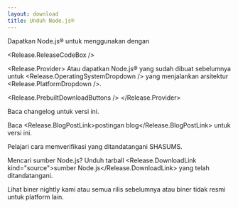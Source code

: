```yaml
---
layout: download
title: Unduh Node.js®
---
```


<section>
Dapatkan Node.js® <Release.VersionDropdown /> untuk <Release.OperatingSystemDropdown /> menggunakan <Release.InstallationMethodDropdown /> dengan <Release.PackageManagerDropdown />

<Release.ReleaseCodeBox />

<Release.Provider>
Atau dapatkan Node.js® yang sudah dibuat sebelumnya untuk <Release.OperatingSystemDropdown /> yang menjalankan arsitektur <Release.PlatformDropdown />.

<Release.PrebuiltDownloadButtons />
</Release.Provider>
</section>

<section>
Baca <Release.ChangelogLink>changelog</Release.ChangelogLink> untuk versi ini.

Baca <Release.BlogPostLink>postingan blog</Release.BlogPostLink> untuk versi ini.

Pelajari cara <LinkWithArrow href="https://github.com/nodejs/node#verifying-binaries">memverifikasi</LinkWithArrow> yang ditandatangani SHASUMS.

Mencari sumber Node.js? Unduh tarball <Release.DownloadLink kind="source">sumber Node.js</Release.DownloadLink> yang telah ditandatangani.

Lihat biner <LinkWithArrow href="https://nodejs.org/download/nightly/">nightly</LinkWithArrow> kami atau
semua <LinkWithArrow href="https://nodejs.org/download/release/">rilis sebelumnya</LinkWithArrow>
atau biner <LinkWithArrow href="https://unofficial-builds.nodejs.org/download/">tidak resmi</LinkWithArrow> untuk platform lain.

</section>
